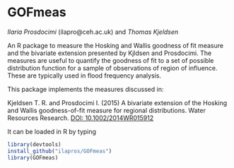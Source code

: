# GOFmeas
*Ilaria Prosdocimi* (ilapro@ceh.ac.uk) and *Thomas Kjeldsen*

An R package to measure the Hosking and Wallis goodness of fit measure and the bivariate extension presented by Kjldsen and Prosdocimi. The measures are useful to quantify the goodness of fit to a set of possible distribution function for a sample of observations of region of influence. These are typically used in flood frequency analysis.

This package implements the measures discussed in: 


Kjeldsen T. R. and Prosdocimi I. (2015) A bivariate extension of the Hosking and Wallis goodness-of-fit measure for regional distributions. Water Resources Research. [DOI: 10.1002/2014WR015912](http://onlinelibrary.wiley.com/doi/10.1002/2014WR015912/abstract)

It can be loaded in R by typing

```r
library(devtools)
install_github("ilapros/GOFmeas")
library(GOFmeas)
``` 